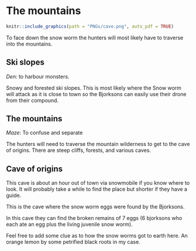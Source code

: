 # The mountains

```r
knitr::include_graphics(path = "PNGs/cave.png", auto_pdf = TRUE)
```

To face down the snow worm the hunters will most likely have to traverse into the mountains.

## Ski slopes

_Den_: to harbour monsters.

Snowy and forested ski slopes.
This is most likely where the Snow worm will attack as it is close to town so the Bjorksons can easily use their drone from their compound.

## The mountains

_Maze_: To confuse and separate

The hunters will need to traverse the mountain wilderness to get to the cave of origins.
There are steep cliffs, forests, and various caves.

## Cave of origins

This cave is about an hour out of town via snowmobile if you know where to look.
It will probably take a while to find the place but shorter if they have a guide.

This is the cave where the snow worm eggs were found by the Bjorksons.

In this cave they can find the broken remains of 7 eggs (6 bjorksons who each ate an egg plus the living juvenile snow worm).

Feel free to add some clue as to how the snow worms got to earth here. 
An orange lemon by some petrified black roots in my case.

